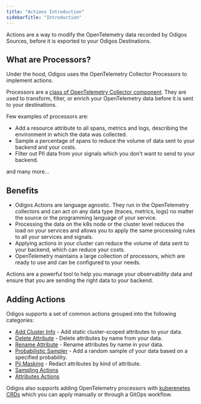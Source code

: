 ```yaml
---
title: "Actions Introduction"
sidebarTitle: "Introduction"
---
```


Actions are a way to modify the OpenTelemetry data recorded by Odigos Sources, before it is exported to your Odigos Destinations.


## What are Processors?

Under the hood, Odigos uses the OpenTelemetry Collector Processors to implement actions.

Processors are a [class of OpenTelemetry Collector component](https://opentelemetry.io/docs/collector/configuration/#processors).
They are used to transform, filter, or enrich your OpenTelemetry data before it is sent to your destinations.

Few examples of processors are:
- Add a resource attribute to all spans, metrics and logs, describing the environment in which the data was collected.
- Sample a percentage of spans to reduce the volume of data sent to your backend and your costs.
- Filter out PII data from your signals which you don't want to send to your backend.

and many more...

## Benefits

- Odigos Actions are language agnostic. They run in the OpenTelemetry collectors and can act on any data type (traces, metrics, logs) no matter the source or the programming language of your service.
- Processing the data on the k8s node or the cluster level reduces the load on your services and allows you to apply the same processing rules to all your services and signals.
- Applying actions in your cluster can reduce the volume of data sent to your backend, which can reduce your costs.
- OpenTelemetry maintains a large collection of processors, which are ready to use and can be configured to your needs.

Actions are a powerful tool to help you manage your observability data and ensure that you are sending the right data to your backend.

## Adding Actions

Odigos supports a set of common actions grouped into the following categories:

- [Add Cluster Info](/pipeline/actions/addclusterinfo) - Add static cluster-scoped attributes to your data.
- [Delete Attribute](/pipeline/actions/deleteattribute) - Delete attributes by name from your data.
- [Rename Attribute](/pipeline/actions/rename-attribute) - Rename attributes by name in your data.
- [Probabilistic Sampler](/pipeline/actions/probabilisticsampler) - Add a random sample of your data based on a specified probability.
- [Pii Masking](/pipeline/actions/piimasking) - Redact attributes by kind of attribute.
- [Sampling Actions](/pipeline/actions/sampling/introduction)
- [Attributes Actions](/pipeline/actions/attributes/introduction)

Odigos also supports adding OpenTelemetry processors with [kuberenetes CRDs](/pipeline/actions/crd) which you can apply manually or through a GitOps workflow.
